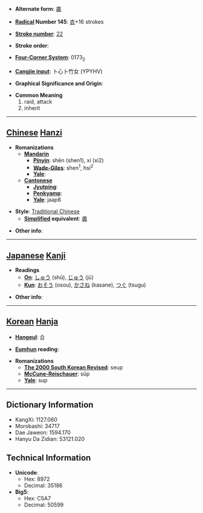* '''Alternate form''': [[袭]]

* '''[[Wiktionary:Chinese radical index| Radical]] Number 145''': [[Wiktionary:Chinese radical index 衣|衣]]+16 strokes

* '''[[Wiktionary:Chinese total strokes index|Stroke number]]''': [[Wiktionary:Chinese total strokes index 22|22]]

* '''Stroke order''': 

* '''[[Wiktionary:Chinese four corner index|Four-Corner System]]''': 0173<sub>2</sub>

* '''[[Wiktionary:Chinese Cangjie index|Cangjie input]]''': 卜心卜竹女 (YPYHV)

* '''Graphical Significance and Origin''': 

* '''Common Meaning'''
*#raid, attack
*# inherit


----

== [[Chinese]] [[Hanzi]] ==

* '''Romanizations'''
** '''[[Mandarin]]'''
*** '''[[Pinyin]]''': shēn (shen1), xí (xi2)
*** '''[[Wade-Giles]]''': shen<sup>1</sup>, hsi<sup>2</sup>
*** '''[[Yale]]''': 
** '''[[Cantonese]]'''
*** '''[[Jyutping]]''':
*** '''[[Penkyamp]]''': 
*** '''[[Yale]]''': jaap6

* '''Style''': [[Traditional Chinese]] 
** '''[[Simplified Chinese|Simplified]] equivalent''': [[袭]]

* '''Other info''': 

----

== [[Japanese]] [[Kanji]] ==

* '''Readings'''
** '''[[On]]''': [[しゅう]] (shū), [[じゅう]] (jū)
** '''[[Kun]]''': [[おそう]] (osou), [[かさね]] (kasane), [[つぐ]] (tsugu)

* '''Other info''':  

----

== [[Korean]] [[Hanja]] ==

* '''[[Hangeul]]''': 습

* '''[[Eumhun]] reading''': 

* '''Romanizations'''
** '''[[The 2000 South Korean Revised Romanization|The 2000 South Korean Revised]]''': seup
** '''[[McCune-Reischauer]]''': sŭp
** '''[[Yale]]''': sup

----

== Dictionary Information ==

* KangXi: 1127.060
* Morobashi: 34717
* Dae Jaweon: 1594.170
* Hanyu Da Zidian: 53121.020

== Technical Information ==

* '''Unicode''':
** Hex: 8972
** Decimal: 35186
* '''Big5''':
** Hex: C5A7
** Decimal: 50599